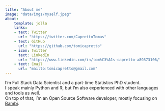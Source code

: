 ```yaml
---
title: "About me"
image: "data/imgs/myself.jpeg"
about:
    template: jolla
    links:
    - text: Twitter
      url: "https://twitter.com/CaprettoTomas"
    - text: GitHub
      url: "https://github.com/tomicapretto"
    - icon: twitter
      text: LinkedIn
      url: "https://www.linkedin.com/in/tom%C3%A1s-capretto-a89873106/"
    - text: Email
      url: "mailto:tomicapretto@gmail.com"
---
```


I'm Full Stack Data Scientist and a part-time Statistics PhD student.
<br>
I speak mainly Python and R, but I'm also experienced with other languages and tools as well.
<br>
On top of that, I'm an Open Source Software developer, mostly focusing on [Bambi](https://github.com/bambinos/bambi).
